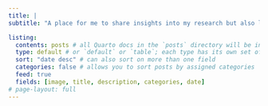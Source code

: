 ```yaml
---
title: |
subtitle: "A place for me to share insights into my research but also little tips and tricks I find interesting in using R for scientific research"   

listing: 
  contents: posts # all Quarto docs in the `posts` directory will be included on your listing page
  type: default # or `default` or `table`; each type has its own set of yaml options to include
  sort: "date desc" # can also sort on more than one field
  categories: false # allows you to sort posts by assigned categories
  feed: true
  fields: [image, title, description, categories, date]
# page-layout: full
---
```


<!-- https://undraw.co/search/ -->